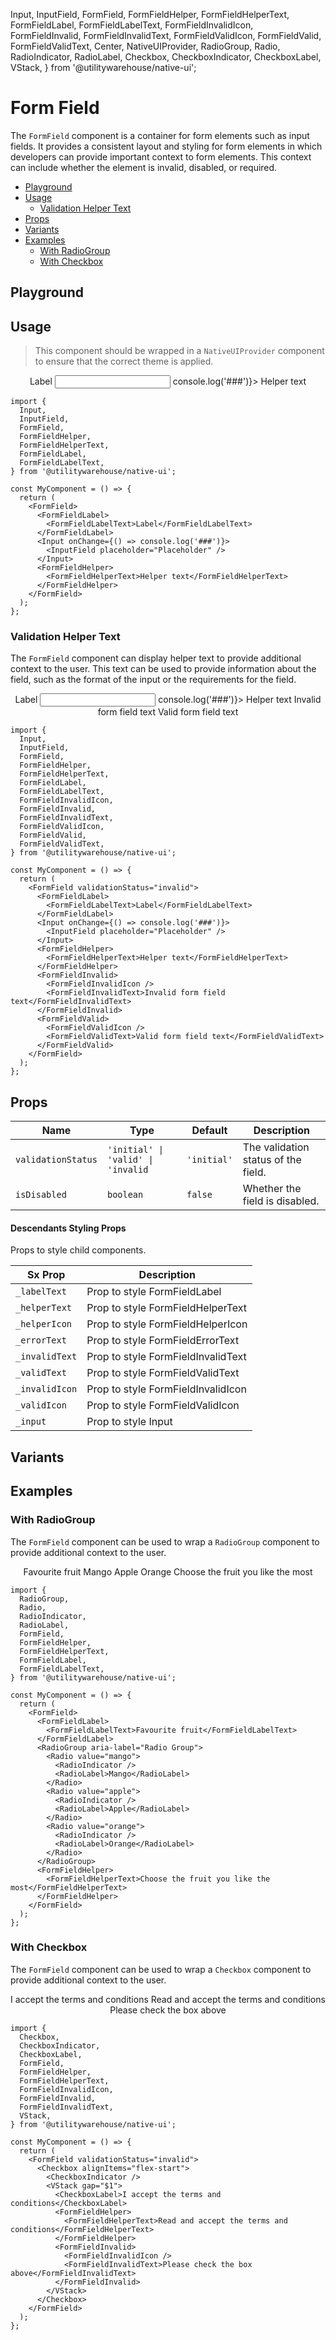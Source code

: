   Input,
  InputField,
  FormField,
  FormFieldHelper,
  FormFieldHelperText,
  FormFieldLabel,
  FormFieldLabelText,
  FormFieldInvalidIcon,
  FormFieldInvalid,
  FormFieldInvalidText,
  FormFieldValidIcon,
  FormFieldValid,
  FormFieldValidText,
  Center,
  NativeUIProvider,
  RadioGroup,
  Radio,
  RadioIndicator,
  RadioLabel,
  Checkbox,
  CheckboxIndicator,
  CheckboxLabel,
  VStack,
} from '@utilitywarehouse/native-ui';

<Meta of={Stories} />

<ViewFigmaButton url="https://www.figma.com/design/3RY3OvLA88yZksRjOfjQJm/UW-App-UI?node-id=7140-9243&m=dev" />

<BackToTopButton />

# Form Field

The `FormField` component is a container for form elements such as input fields. It provides a consistent layout and styling for form elements in which developers can provide important context to form elements. This context can include whether the element is invalid, disabled, or required.

- [Playground](#playground)
- [Usage](#usage)
  - [Validation Helper Text](#validation-helper-text)
- [Props](#props)
- [Variants](#variants)
- [Examples](#examples)
  - [With RadioGroup](#with-radiogroup)
  - [With Checkbox](#with-checkbox)

## Playground

<Primary />

<Controls />

## Usage

> This component should be wrapped in a `NativeUIProvider` component to ensure that the correct theme is applied.

<Canvas>
  <NativeUIProvider>
    <Center>
      <FormField>
        <FormFieldLabel>
          <FormFieldLabelText>Label</FormFieldLabelText>
        </FormFieldLabel>
        <Input onChange={() => console.log('###')}>
          <InputField placeholder="Placeholder" />
        </Input>
        <FormFieldHelper>
          <FormFieldHelperText>Helper text</FormFieldHelperText>
        </FormFieldHelper>
      </FormField>
    </Center>
  </NativeUIProvider>
</Canvas>

```tsx
import {
  Input,
  InputField,
  FormField,
  FormFieldHelper,
  FormFieldHelperText,
  FormFieldLabel,
  FormFieldLabelText,
} from '@utilitywarehouse/native-ui';

const MyComponent = () => {
  return (
    <FormField>
      <FormFieldLabel>
        <FormFieldLabelText>Label</FormFieldLabelText>
      </FormFieldLabel>
      <Input onChange={() => console.log('###')}>
        <InputField placeholder="Placeholder" />
      </Input>
      <FormFieldHelper>
        <FormFieldHelperText>Helper text</FormFieldHelperText>
      </FormFieldHelper>
    </FormField>
  );
};
```

### Validation Helper Text

The `FormField` component can display helper text to provide additional context to the user. This text can be used to provide information about the field, such as the format of the input or the requirements for the field.

<Canvas>
  <NativeUIProvider>
    <Center>
      <FormField validationStatus="invalid">
        <FormFieldLabel>
          <FormFieldLabelText>Label</FormFieldLabelText>
        </FormFieldLabel>
        <Input onChange={() => console.log('###')}>
          <InputField placeholder="Placeholder" />
        </Input>
        <FormFieldHelper>
          <FormFieldHelperText>Helper text</FormFieldHelperText>
        </FormFieldHelper>
        <FormFieldInvalid>
          <FormFieldInvalidIcon />
          <FormFieldInvalidText>Invalid form field text</FormFieldInvalidText>
        </FormFieldInvalid>
        <FormFieldValid>
          <FormFieldValidIcon />
          <FormFieldValidText>Valid form field text</FormFieldValidText>
        </FormFieldValid>
      </FormField>
    </Center>
  </NativeUIProvider>
</Canvas>

```tsx
import {
  Input,
  InputField,
  FormField,
  FormFieldHelper,
  FormFieldHelperText,
  FormFieldLabel,
  FormFieldLabelText,
  FormFieldInvalidIcon,
  FormFieldInvalid,
  FormFieldInvalidText,
  FormFieldValidIcon,
  FormFieldValid,
  FormFieldValidText,
} from '@utilitywarehouse/native-ui';

const MyComponent = () => {
  return (
    <FormField validationStatus="invalid">
      <FormFieldLabel>
        <FormFieldLabelText>Label</FormFieldLabelText>
      </FormFieldLabel>
      <Input onChange={() => console.log('###')}>
        <InputField placeholder="Placeholder" />
      </Input>
      <FormFieldHelper>
        <FormFieldHelperText>Helper text</FormFieldHelperText>
      </FormFieldHelper>
      <FormFieldInvalid>
        <FormFieldInvalidIcon />
        <FormFieldInvalidText>Invalid form field text</FormFieldInvalidText>
      </FormFieldInvalid>
      <FormFieldValid>
        <FormFieldValidIcon />
        <FormFieldValidText>Valid form field text</FormFieldValidText>
      </FormFieldValid>
    </FormField>
  );
};
```

## Props

| Name               | Type                               | Default     | Description                         |
| ------------------ | ---------------------------------- | ----------- | ----------------------------------- |
| `validationStatus` | `'initial' \| 'valid' \| 'invalid` | `'initial'` | The validation status of the field. |
| `isDisabled`       | `boolean`                          | `false`     | Whether the field is disabled.      |

#### Descendants Styling Props

Props to style child components.

| Sx Prop        | Description                        |
| -------------- | ---------------------------------- |
| `_labelText`   | Prop to style FormFieldLabel       |
| `_helperText`  | Prop to style FormFieldHelperText  |
| `_helperIcon`  | Prop to style FormFieldHelperIcon  |
| `_errorText`   | Prop to style FormFieldErrorText   |
| `_invalidText` | Prop to style FormFieldInvalidText |
| `_validText`   | Prop to style FormFieldValidText   |
| `_invalidIcon` | Prop to style FormFieldInvalidIcon |
| `_validIcon`   | Prop to style FormFieldValidIcon   |
| `_input`       | Prop to style Input                |

## Variants

<Canvas of={Stories.Variants} />

## Examples

### With RadioGroup

The `FormField` component can be used to wrap a `RadioGroup` component to provide additional context to the user.

<Canvas>
  <NativeUIProvider>
    <Center>
      <FormField>
        <FormFieldLabel>
          <FormFieldLabelText>Favourite fruit</FormFieldLabelText>
        </FormFieldLabel>
        <RadioGroup aria-label="Radio Group">
          <Radio value="mango">
            <RadioIndicator />
            <RadioLabel>Mango</RadioLabel>
          </Radio>
          <Radio value="apple">
            <RadioIndicator />
            <RadioLabel>Apple</RadioLabel>
          </Radio>
          <Radio value="orange">
            <RadioIndicator />
            <RadioLabel>Orange</RadioLabel>
          </Radio>
        </RadioGroup>
        <FormFieldHelper>
          <FormFieldHelperText>Choose the fruit you like the most</FormFieldHelperText>
        </FormFieldHelper>
      </FormField>
    </Center>
  </NativeUIProvider>
</Canvas>

```tsx
import {
  RadioGroup,
  Radio,
  RadioIndicator,
  RadioLabel,
  FormField,
  FormFieldHelper,
  FormFieldHelperText,
  FormFieldLabel,
  FormFieldLabelText,
} from '@utilitywarehouse/native-ui';

const MyComponent = () => {
  return (
    <FormField>
      <FormFieldLabel>
        <FormFieldLabelText>Favourite fruit</FormFieldLabelText>
      </FormFieldLabel>
      <RadioGroup aria-label="Radio Group">
        <Radio value="mango">
          <RadioIndicator />
          <RadioLabel>Mango</RadioLabel>
        </Radio>
        <Radio value="apple">
          <RadioIndicator />
          <RadioLabel>Apple</RadioLabel>
        </Radio>
        <Radio value="orange">
          <RadioIndicator />
          <RadioLabel>Orange</RadioLabel>
        </Radio>
      </RadioGroup>
      <FormFieldHelper>
        <FormFieldHelperText>Choose the fruit you like the most</FormFieldHelperText>
      </FormFieldHelper>
    </FormField>
  );
};
```

### With Checkbox

The `FormField` component can be used to wrap a `Checkbox` component to provide additional context to the user.

<Canvas>
  <NativeUIProvider>
    <Center>
      <FormField validationStatus="invalid">
        <Checkbox alignItems="flex-start">
          <CheckboxIndicator />
          <VStack gap="$1">
            <CheckboxLabel>I accept the terms and conditions</CheckboxLabel>
            <FormFieldHelper>
              <FormFieldHelperText>Read and accept the terms and conditions</FormFieldHelperText>
            </FormFieldHelper>
            <FormFieldInvalid>
              <FormFieldInvalidIcon />
              <FormFieldInvalidText>Please check the box above</FormFieldInvalidText>
            </FormFieldInvalid>
          </VStack>
        </Checkbox>
      </FormField>
    </Center>
  </NativeUIProvider>
</Canvas>

```tsx
import {
  Checkbox,
  CheckboxIndicator,
  CheckboxLabel,
  FormField,
  FormFieldHelper,
  FormFieldHelperText,
  FormFieldInvalidIcon,
  FormFieldInvalid,
  FormFieldInvalidText,
  VStack,
} from '@utilitywarehouse/native-ui';

const MyComponent = () => {
  return (
    <FormField validationStatus="invalid">
      <Checkbox alignItems="flex-start">
        <CheckboxIndicator />
        <VStack gap="$1">
          <CheckboxLabel>I accept the terms and conditions</CheckboxLabel>
          <FormFieldHelper>
            <FormFieldHelperText>Read and accept the terms and conditions</FormFieldHelperText>
          </FormFieldHelper>
          <FormFieldInvalid>
            <FormFieldInvalidIcon />
            <FormFieldInvalidText>Please check the box above</FormFieldInvalidText>
          </FormFieldInvalid>
        </VStack>
      </Checkbox>
    </FormField>
  );
};
```
